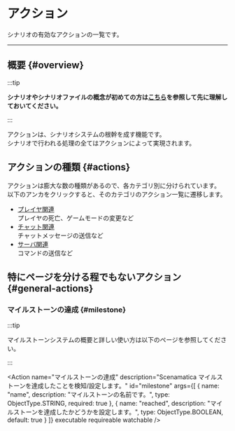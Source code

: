 

# アクション

シナリオの有効なアクションの一覧です。

---

## 概要 {#overview}

:::tip

**シナリオやシナリオファイルの概念が初めての方は[こちら](..)を参照して先に理解しておいてください。**

:::

アクションは、シナリオシステムの根幹を成す機能です。  
シナリオで行われる処理の全てはアクションによって実現されます。

## アクションの種類 {#actions}

アクションは膨大な数の種類があるので、各カテゴリ別に分けられています。  
以下のアンカをクリックすると、そのカテゴリのアクション一覧に遷移します。

+ [プレイヤ関連](player)  
  プレイヤの死亡、ゲームモードの変更など
+ [チャット関連](chat)  
  チャットメッセージの送信など
+ [サーバ関連](server)  
  コマンドの送信など

## 特にページを分ける程でもないアクション {#general-actions}

### マイルストーンの達成 {#milestone}

:::tip

マイルストーンシステムの概要と詳しい使い方は以下のページを参照してください。

<BelowDocument docId="use/scenario/milestone"
               label="マイルストーンシステムの概要"
/>

:::

<Action name="マイルストーンの達成"
        description="Scenamatica マイルストーンを達成したことを検知/設定します。"
        id="milestone"
        args={[
          {
            name: "name",
            description: "マイルストーンの名前です。",
            type: ObjectType.STRING,
            required: true
          },
          {
            name: "reached",
            description: "マイルストーンを達成したかどうかを設定します。",
            type: ObjectType.BOOLEAN,
            default: true
          }
        ]}
        executable requireable watchable
/>
